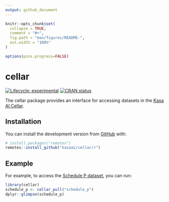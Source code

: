 ```yaml
---
output: github_document
---
```


<!-- README.md is generated from README.Rmd. Please edit that file -->

```r
knitr::opts_chunk$set(
  collapse = TRUE,
  comment = "#>",
  fig.path = "man/figures/README-",
  out.width = "100%"
)

options(pins.progress=FALSE)
```

# cellar

<!-- badges: start -->
[![Lifecycle: experimental](https://img.shields.io/badge/lifecycle-experimental-orange.svg)](https://www.tidyverse.org/lifecycle/#experimental)
[![CRAN status](https://www.r-pkg.org/badges/version/cellar)](https://CRAN.R-project.org/package=cellar)
<!-- badges: end -->

The cellar package provides an interface for accessing datasets in the [Kasa AI
Cellar](https://cellar.kasa.ai).

## Installation

You can install the development version from [GitHub](https://github.com/) with:

``` r
# install.packages("remotes")
remotes::install_github("kasaai/cellar/r")
```
## Example

For example, to access the [Schedule P dataset](https://cellar.kasa.ai/dataset/schedule_p/), you can run:

```r
library(cellar)
schedule_p <- cellar_pull("schedule_p")
dplyr::glimpse(schedule_p)
```
